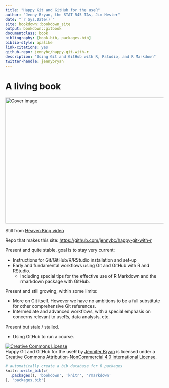 ```yaml
--- 
title: "Happy Git and GitHub for the useR"
author: "Jenny Bryan, the STAT 545 TAs, Jim Hester"
date: "`r Sys.Date()`"
site: bookdown::bookdown_site
output: bookdown::gitbook
documentclass: book
bibliography: [book.bib, packages.bib]
biblio-style: apalike
link-citations: yes
github-repo: jennybc/happy-git-with-r
description: "Using Git and GitHub with R, Rstudio, and R Markdown"
twitter-handle: jennybryan
---
```


# A living book {-}

<img src="img/watch-me-diff-watch-me-rebase-smaller.png" width="669" height="400" alt="Cover image" />  

Still from [Heaven King video](https://www.youtube.com/watch?v=uBWrpVrazzA)

Repo that makes this site: <https://github.com/jennybc/happy-git-with-r>

Present and quite stable, goal is to stay very current:

  * Instructions for Git/GitHub/R/RStudio installation and set-up
  * Early and fundamental workflows using Git and GitHub with R and RStudio.
    - Including special tips for the effective use of R Markdown and the rmarkdown package with GitHub.

Present and still growing, within some limits:

  * More on Git itself. However we have no ambitions to be a full substitute for other comprehensive Git references.
  * Intermediate and advanced workflows, with a special emphasis on concerns relevant to useRs, data analysts, etc.
    
Present but stale / stalled.

  * Using GitHub to run a course.

<a rel="license" href="http://creativecommons.org/licenses/by-nc/4.0/"><img alt="Creative Commons License" style="border-width:0" src="https://i.creativecommons.org/l/by-nc/4.0/88x31.png" /></a><br /><span xmlns:dct="http://purl.org/dc/terms/" property="dct:title">Happy Git and GitHub for the useR</span> by <a xmlns:cc="http://creativecommons.org/ns#" href="https://github.com/jennybc/happy-git-with-r" property="cc:attributionName" rel="cc:attributionURL">Jennifer Bryan</a> is licensed under a <a rel="license" href="http://creativecommons.org/licenses/by-nc/4.0/">Creative Commons Attribution-NonCommercial 4.0 International License</a>.

```r
# automatically create a bib database for R packages
knitr::write_bib(c(
  .packages(), 'bookdown', 'knitr', 'rmarkdown'
), 'packages.bib')
```
